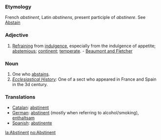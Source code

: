 ===Etymology===
French ''abstinent'', Latin ''abstinens'', present participle of ''abstinere''. See [[Abstain]]
===Adjective===
#[[Refraining]] from [[indulgence]], especially from the indulgence of appetite; [[abstemious]]; [[continent]]; [[temperate]]. - [[Beaumont and Fletcher]]
===Noun===
#One who [[abstains]].
#''[[Ecclesiastical History]]:'' One of a sect who appeared in France and Spain in the 3d century.
===Translations===
*[[Catalan]]: [[abstinent]]
*[[German]]: [[abstinent]] (mostly when referring to alcohol/smoking), [[enthaltsam]]
*[[Spanish]]: [[abstinente]]

[[la:Abstinent]]
[[no:Abstinent]]